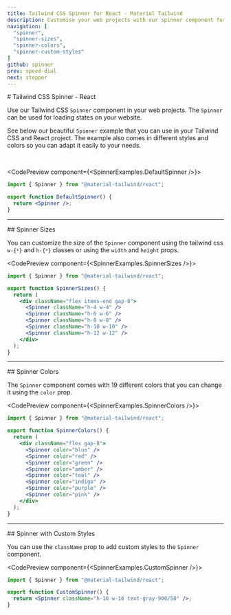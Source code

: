 ```yaml
---
title: Tailwind CSS Spinner for React - Material Tailwind
description: Customise your web projects with our spinner component for Tailwind CSS and React using Material Design guidelines.
navigation: [
  "spinner", 
  "spinner-sizes", 
  "spinner-colors",
  "spinner-custom-styles" 
]
github: spinner
prev: speed-dial
next: stepper
---
```


<DocsTitle href="spinner">
# Tailwind CSS Spinner - React
</DocsTitle>

Use our Tailwind CSS <Code>Spinner</Code> component in your web projects. The <Code>Spinner</Code> can be used for loading states on your website.

See below our beautiful <Code>Spinner</Code> example that you can use in your Tailwind CSS and React project. The example also comes in different styles and colors so you can adapt it easily to your needs.

<br />

<CodePreview component={<SpinnerExamples.DefaultSpinner />}>
```jsx
import { Spinner } from "@material-tailwind/react";

export function DefaultSpinner() {
  return <Spinner />;
}
```
</CodePreview>

---

<DocsTitle href="spinner-sizes">
## Spinner Sizes
</DocsTitle>

You can customize the size of the <Code>Spinner</Code> component using the tailwind css <Code>w-{`*`}</Code> and <Code>h-{`*`}</Code> classes or using the <Code>width</Code> and <Code>height</Code> props.

<CodePreview component={<SpinnerExamples.SpinnerSizes />}>
```jsx
import { Spinner } from "@material-tailwind/react";

export function SpinnerSizes() {
  return (
    <div className="flex items-end gap-8">
      <Spinner className="h-4 w-4" />
      <Spinner className="h-6 w-6" />
      <Spinner className="h-8 w-8" />
      <Spinner className="h-10 w-10" />
      <Spinner className="h-12 w-12" />
    </div>
  );
}
```
</CodePreview>

---

<DocsTitle href="spinner-colors">
## Spinner Colors
</DocsTitle>

The <Code>Spinner</Code> component comes with 19 different colors that you can change it using the <Code>color</Code> prop.

<CodePreview component={<SpinnerExamples.SpinnerColors />}>
```jsx
import { Spinner } from "@material-tailwind/react";

export function SpinnerColors() {
  return (
    <div className="flex gap-8">
      <Spinner color="blue" />
      <Spinner color="red" />
      <Spinner color="green" />
      <Spinner color="amber" />
      <Spinner color="teal" />
      <Spinner color="indigo" />
      <Spinner color="purple" />
      <Spinner color="pink" />
    </div>
  );
}
```
</CodePreview>

---

<DocsTitle href="spinner-custom-styles">
## Spinner with Custom Styles
</DocsTitle>

You can use the <Code>className</Code> prop to add custom styles to the <Code>Spinner</Code> component.

<CodePreview component={<SpinnerExamples.CustomSpinner />}>
```jsx
import { Spinner } from "@material-tailwind/react";

export function CustomSpinner() {
  return <Spinner className="h-16 w-16 text-gray-900/50" />;
}
```
</CodePreview>

